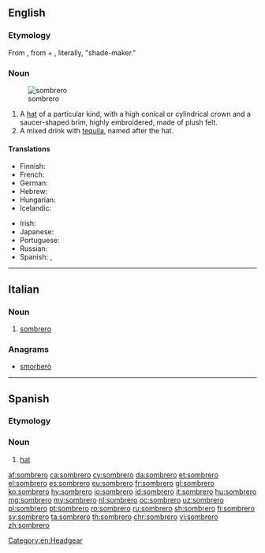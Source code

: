 ==English==

===Etymology===
From {{etyl|es|en}} {{term|sombrero||hat|lang=es}}, from {{term|sombra||shadow, shade|lang=es}} + {{term|-ero|lang=es}}, literally, "shade-maker."

===Noun===
{{en-noun}}
[[File:Sombrero (PSF).png|thumb|sombrero]]

# A [[hat]] of a particular kind, with a high conical or cylindrical crown and a saucer-shaped brim, highly embroidered, made of plush felt.
# A mixed drink with [[tequila]], named after the hat.

====Translations====
{{trans-top|hat}}
* Finnish: {{t+|fi|sombrero}}
* French: {{t+|fr|sombréro|m}}
* German: {{t+|de|Sombrero}}
* Hebrew: {{t+|he|סומבררו|m|sc=Hebr}}
* Hungarian: {{t|hu|szombréró}}
* Icelandic: {{t|is|mexíkanahattur|m}}
{{trans-mid}}
* Irish: {{t|ga|soimbréaró}}
* Japanese: {{t|ja|ソンブレロ|tr=sonburero}}
* Portuguese: {{t|pt|sombreiro|m}}
* Russian: {{t+|ru|сомбреро|n|tr=sombréro}}
* Spanish: {{t|es|sombrero mexicano|m}}, {{qualifier|Mexico}} {{t|es|sombrero de charro|m}}
{{trans-bottom}}

{{trans-top|drink}}
{{trans-mid}}
{{trans-bottom}}

[[Category:en:Headgear]]

----

==Italian==

===Noun===
{{it-noun|m}}

# [[#English|sombrero]]

===Anagrams===
* [[smorberò#Italian|smorberò]]

----
==Spanish==

===Etymology===
{{suffix|sombra|ero|lang=es}}

===Noun===
{{es-noun|m|sombreros}}

# [[hat]]

[[af:sombrero]]
[[ca:sombrero]]
[[cy:sombrero]]
[[da:sombrero]]
[[et:sombrero]]
[[el:sombrero]]
[[es:sombrero]]
[[eu:sombrero]]
[[fr:sombrero]]
[[gl:sombrero]]
[[ko:sombrero]]
[[hy:sombrero]]
[[io:sombrero]]
[[id:sombrero]]
[[it:sombrero]]
[[hu:sombrero]]
[[mg:sombrero]]
[[my:sombrero]]
[[nl:sombrero]]
[[oc:sombrero]]
[[uz:sombrero]]
[[pl:sombrero]]
[[pt:sombrero]]
[[ro:sombrero]]
[[ru:sombrero]]
[[sh:sombrero]]
[[fi:sombrero]]
[[sv:sombrero]]
[[ta:sombrero]]
[[th:sombrero]]
[[chr:sombrero]]
[[vi:sombrero]]
[[zh:sombrero]]